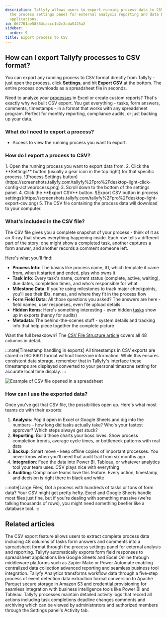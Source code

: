 ```yaml
---
description: Tallyfy allows users to export running process data to CSV format through
  the process settings panel for external analysis reporting and data backup in spreadsheet
  applications.
id: 067761ae58363caccc1b2c3cda5425a2
sidebar:
  order: 9
title: Export process to CSV
---
```



## How can I export Tallyfy processes to CSV format?

You can export any running process to CSV format directly from Tallyfy - just open the process, click **Settings**, and hit **Export CSV** at the bottom. The entire process downloads as a spreadsheet file in seconds.

Need to analyze your [processes](/products/pro/tracking-and-tasks/processes/) in Excel or create custom reports? That's exactly why we built CSV export. You get everything - tasks, form answers, comments, timestamps - in a format that works with any spreadsheet program. Perfect for monthly reporting, compliance audits, or just backing up your data.

### What do I need to export a process?

- Access to view the running process you want to export.

### How do I export a process to CSV?

<Steps>
1. Open the running process you want to export data from.
2. Click the **Settings** button (usually a gear icon in the top right) for that specific process.
   ![Process Settings button](https://screenshots.tallyfy.com/tallyfy%2Fpro%2Fdesktop-light-click-config-activeprocess.png)
3. Scroll down to the bottom of the settings panel.
4. Click the **Export CSV** button.
   ![Export CSV button in process settings](https://screenshots.tallyfy.com/tallyfy%2Fpro%2Fdesktop-light-export-csv.png)
5. The CSV file containing the process data will download to your computer.
</Steps>

### What's included in the CSV file?

The CSV file gives you a complete snapshot of your process - think of it as an X-ray that shows everything happening inside. Each row tells a different part of the story: one might show a completed task, another captures a form answer, and another records a comment someone left.

Here's what you'll find:

*   **Process Info**: The basics like process name, ID, which template it came from, when it started and ended, plus who owns it
*   **Task Info**: Every task's name, current status (complete, active, waiting), due dates, completion times, and who's responsible for what
*   **Milestone Data**: If you're using milestones to track major checkpoints, you'll see their IDs, names, and where they fit in the process flow
*   **Form Field Data**: All those questions you asked? The answers are here - field names, user responses, even file upload details
*   **Hidden Items**: Here's something interesting - even hidden [tasks](/products/pro/tracking-and-tasks/tasks/) show up in exports (handy for audits)
*   **Metadata**: The behind-the-scenes stuff - system details and tracking info that help piece together the complete picture

Want the full breakdown? The [CSV File Structure article](/products/pro/integrations/analytics/how-is-the-csv-file-structured-in-tallyfy/) covers all 48 columns in detail.

:::note[Timestamp handling in exports]
All timestamps in CSV exports are stored in ISO 8601 format without timezone information. While this ensures consistent data storage, remember that in Tallyfy's interface these timestamps are displayed converted to your personal timezone setting for accurate local time display.
:::

![Example of CSV file opened in a spreadsheet](https://screenshots.tallyfy.com/file-JFjFk3MCzJ.png)

### How can I use the exported data?

Once you've got that CSV file, the possibilities open up. Here's what most teams do with their exports:

1.  **Analysis**: Pop it open in Excel or Google Sheets and dig into the numbers - how long did tasks actually take? Who's your fastest approver? Which steps always get stuck?
2.  **Reporting**: Build those charts your boss loves. Show process completion trends, average cycle times, or bottleneck patterns with real data
3.  **Backup**: Smart move - keep offline copies of important processes. You never know when you'll need that audit trail from six months ago
4.  **Integration**: Feed the data into Power BI, Tableau, or whatever analytics tool your team uses. CSV plays nice with everything
5.  **Auditing**: Compliance teams love this feature. Every action, timestamp, and decision is right there in black and white

:::note[Large Files]
Got a process with hundreds of tasks or tons of form data? Your CSV might get pretty hefty. Excel and Google Sheets handle most files just fine, but if you're dealing with something massive (we're talking thousands of rows), you might need something beefier like a database tool.
:::


## Related articles
<CardGrid>
<LinkTitleCard header="<b>Analytics > CSV file structure</b>" href="/products/pro/integrations/analytics/how-is-the-csv-file-structured-in-tallyfy/" > The CSV export feature allows users to extract complete process data including 48 columns of tasks form answers and comments into a spreadsheet format through the process settings panel for external analysis and reporting. </LinkTitleCard>
<LinkTitleCard header="<b>Middleware > Stream data to a spreadsheet</b>" href="/products/pro/integrations/middleware/how-can-i-export-form-fields-from-tallyfy-to-spreadsheet/" > Tallyfy automatically exports form field responses to spreadsheet applications like Google Sheets and Excel Online through middleware platforms such as Zapier Make or Power Automate enabling centralized data collection advanced reporting and seamless business tool integration. </LinkTitleCard>
<LinkTitleCard header="<b>Analytics > How Tallyfy Analytics works</b>" href="/products/pro/integrations/analytics/how-does-tallyfy-analytics-process-my-data/" > Tallyfy Analytics transforms workflow data through a five-step process of event detection data extraction format conversion to Apache Parquet secure storage in Amazon S3 and credential provisioning for seamless integration with business intelligence tools like Power BI and Tableau. </LinkTitleCard>
<LinkTitleCard header="<b>Tracker View > Check process activity</b>" href="/products/pro/tracking-and-tasks/tracker-view/how-can-i-track-process-activities-on-tallyfy/" > Tallyfy processes maintain detailed activity logs that record all actions including task completions deadline changes comments and archiving which can be viewed by administrators and authorized members through the Settings panel's Activity tab. </LinkTitleCard>
</CardGrid>